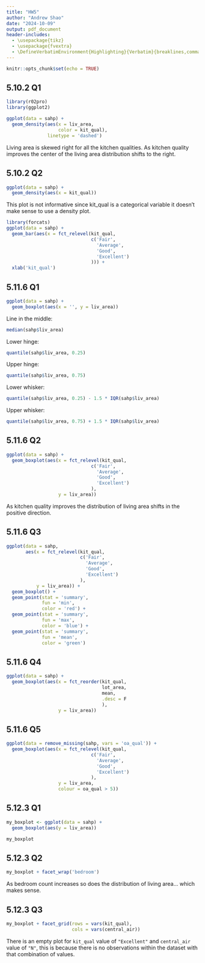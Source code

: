 ```yaml
---
title: "HW5"
author: "Andrew Shao"
date: "2024-10-09"
output: pdf_document
header-includes: 
  - \usepackage{tikz}
  - \usepackage{fvextra}
  - \DefineVerbatimEnvironment{Highlighting}{Verbatim}{breaklines,commandchars=\\\{\}}
---
```


```r
knitr::opts_chunk$set(echo = TRUE)
```

## 5.10.2 Q1
```r
library(r02pro)
library(ggplot2)

ggplot(data = sahp) +
  geom_density(aes(x = liv_area,
                   color = kit_qual),
               linetype = 'dashed')
```
Living area is skewed right for all the kitchen qualities. As kitchen quality improves the center of the living area distribution shifts to the right.

## 5.10.2 Q2
```r
ggplot(data = sahp) +
  geom_density(aes(x = kit_qual))
```
This plot is not informative since kit_qual is a categorical variable it doesn't make sense to use a density plot.
```r
library(forcats)
ggplot(data = sahp) +
  geom_bar(aes(x = fct_relevel(kit_qual,
                               c('Fair',
                                 'Average',
                                 'Good',
                                 'Excellent')
                               ))) +
  xlab('kit_qual')
```

## 5.11.6 Q1
```r
ggplot(data = sahp) +
  geom_boxplot(aes(x = '', y = liv_area))
```
Line in the middle:
```r
median(sahp$liv_area)
```
Lower hinge:
```r
quantile(sahp$liv_area, 0.25)
```
Upper hinge:
```r
quantile(sahp$liv_area, 0.75)
```
Lower whisker:
```r
quantile(sahp$liv_area, 0.25) - 1.5 * IQR(sahp$liv_area)
```
Upper whisker:
```r
quantile(sahp$liv_area, 0.75) + 1.5 * IQR(sahp$liv_area)
```

## 5.11.6 Q2
```r
ggplot(data = sahp) +
  geom_boxplot(aes(x = fct_relevel(kit_qual,
                               c('Fair',
                                 'Average',
                                 'Good',
                                 'Excellent')
                               ),
                   y = liv_area))
```
As kitchen quality improves the distribution of living area shifts in the positive direction.
  
## 5.11.6 Q3
```r
ggplot(data = sahp,
       aes(x = fct_relevel(kit_qual,
                           c('Fair',
                             'Average',
                             'Good',
                             'Excellent')
                           ),
           y = liv_area)) +
  geom_boxplot() +
  geom_point(stat = 'summary',
             fun = 'min',
             color = 'red') +
  geom_point(stat = 'summary',
             fun = 'max',
             color = 'blue') +
  geom_point(stat = 'summary',
             fun = 'mean',
             color = 'green')
```

## 5.11.6 Q4
```r
ggplot(data = sahp) +
  geom_boxplot(aes(x = fct_reorder(kit_qual,
                                   lot_area,
                                   mean,
                                   .desc = F
                                   ),
                   y = liv_area))
```

## 5.11.6 Q5
```r
ggplot(data = remove_missing(sahp, vars = 'oa_qual')) +
  geom_boxplot(aes(x = fct_relevel(kit_qual,
                               c('Fair',
                                 'Average',
                                 'Good',
                                 'Excellent')
                               ),
                   y = liv_area,
                   colour = oa_qual > 5))
```

## 5.12.3 Q1
```r
my_boxplot <- ggplot(data = sahp) +
  geom_boxplot(aes(y = liv_area))

my_boxplot
```

## 5.12.3 Q2
```r
my_boxplot + facet_wrap('bedroom')
```
As bedroom count increases so does the distribution of living area... which makes sense.

## 5.12.3 Q3
```r
my_boxplot + facet_grid(rows = vars(kit_qual),
                        cols = vars(central_air))
```
There is an empty plot for `kit_qual` value of `"Excellent"` and `central_air` value of `"N"`, this is because there is no observations within the dataset with that combination of values.